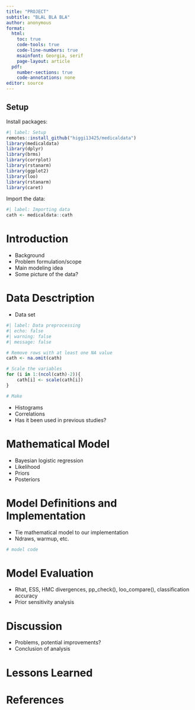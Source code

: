```yaml
---
title: "PROJECT"
subtitle: "BLAL BLA BLA"
author: anonymous
format:
  html:
    toc: true
    code-tools: true
    code-line-numbers: true
    msainfont: Georgia, serif
    page-layout: article
  pdf:  
    number-sections: true
    code-annotations: none
editor: source
---
```


:::: {.content-hidden when-format="pdf"}
::: {.callout-warning collapse=false}
 
## Setup

Install packages:

```r
#| label: Setup
remotes::install_github("higgi13425/medicaldata")
library(medicaldata)
library(dplyr)
library(brms)
library(corrplot)
library(rstanarm)
library(ggplot2)
library(loo)
library(rstanarm)
library(caret)
```

Import the data:

```r
#| label: Importing data
cath <- medicaldata::cath
```

:::
::::


# Introduction 

- Background
- Problem formulation/scope
- Main modeling idea
- Some picture of the data?

# Data Desctription

- Data set

```r
#| label: Data preprocessing
#| echo: false
#| warning: false
#| message: false

# Remove rows with at least one NA value
cath <- na.omit(cath)

# Scale the variables
for (i in 1:(ncol(cath)-2)){
    cath[i] <- scale(cath[i])
}

# Make

```

- Histograms
- Correlations
- Has it been used in previous studies?


# Mathematical Model

- Bayesian logistic regression
- Likelihood
- Priors
- Posteriors


# Model Definitions and Implementation

- Tie mathematical model to our implementation
- Ndraws, warmup, etc.
```r
# model code
```


# Model Evaluation
- Rhat, ESS, HMC divergences, pp_check(), loo_compare(), classification accuracy
- Prior sensitivity analysis


# Discussion
- Problems, potential improvements?
- Conclusion of analysis

# Lessons Learned


# References

